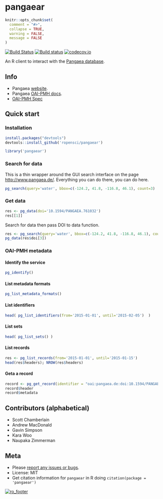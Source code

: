 pangaear
========

```r
knitr::opts_chunk$set(
  comment = "#>",
  collapse = TRUE,
  warning = FALSE,
  message = FALSE
)
```

[![Build Status](https://api.travis-ci.org/ropensci/pangaear.png)](https://travis-ci.org/ropensci/pangaear)
[![Build status](https://ci.appveyor.com/api/projects/status/564oioj2oyefax08?svg=true)](https://ci.appveyor.com/project/sckott/pangaear)
[![codecov.io](https://codecov.io/github/sckott/pangaear/coverage.svg?branch=master)](https://codecov.io/github/sckott/pangaear?branch=master)

An R client to interact with the [Pangaea database](http://www.pangaea.de/).

## Info

* Pangaea [website](http://www.pangaea.de/).
* Pangaea [OAI-PMH docs](http://wiki.pangaea.de/wiki/OAI-PMH).
* [OAI-PMH Spec](http://www.openarchives.org/OAI/openarchivesprotocol.html)

## Quick start

### Installation

```r
install.packages("devtools")
devtools::install_github('ropensci/pangaear')
```

```r
library('pangaear')
```

### Search for data

This is a thin wrapper around the GUI search interface on the page [http://www.pangaea.de/](http://www.pangaea.de/). Everything you can do there, you can do here.

```r
pg_search(query='water', bbox=c(-124.2, 41.8, -116.8, 46.1), count=3)
```

### Get data

```r
res <- pg_data(doi='10.1594/PANGAEA.761032')
res[[1]]
```

Search for data then pass DOI to data function.

```r
res <- pg_search(query='water', bbox=c(-124.2, 41.8, -116.8, 46.1), count=3)
pg_data(res$doi[3])
```

### OAI-PMH metadata

#### Identify the service

```r
pg_identify()
```

#### List metadata formats

```r
pg_list_metadata_formats()
```

#### List identifiers

```r
head( pg_list_identifiers(from='2015-01-01', until='2015-02-05')  )
```

#### List sets

```r
head( pg_list_sets() )
```

#### List records

```r
res <- pg_list_records(from='2015-01-01', until='2015-01-15')
head(res$headers); NROW(res$headers)
```

#### Geta a record

```r
record <- pg_get_record(identifier = "oai:pangaea.de:doi:10.1594/PANGAEA.788382")
record$header
record$metadata
```

## Contributors (alphabetical)

* Scott Chamberlain
* Andrew MacDonald
* Gavin Simpson
* Kara Woo
* Naupaka Zimmerman

## Meta

* Please [report any issues or bugs](https://github.com/ropensci/pangaear/issues).
* License: MIT
* Get citation information for `pangaear` in R doing `citation(package = 'pangaear')`

[![ro_footer](http://ropensci.org/public_images/github_footer.png)](http://ropensci.org)
